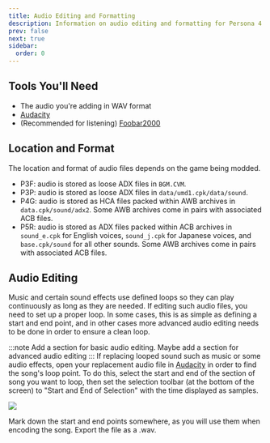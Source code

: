```yaml
---
title: Audio Editing and Formatting
description: Information on audio editing and formatting for Persona 4 Golden (PC).
prev: false
next: true
sidebar:
  order: 0
---
```


## Tools You'll Need

- The audio you're adding in WAV format
- [Audacity](https://www.audacityteam.org/download/)
- (Recommended for listening) [Foobar2000](https://www.foobar2000.org/download)

## Location and Format

The location and format of audio files depends on the game being modded.

- P3F: audio is stored as loose ADX files in `BGM.CVM`.
- P3P: audio is stored as loose ADX files in `data/umd1.cpk/data/sound`.
- P4G: audio is stored as HCA files packed within AWB archives in `data.cpk/sound/adx2`. Some AWB archives come in pairs with associated ACB files.
- P5R: audio is stored as ADX files packed within ACB archives in `sound_e.cpk` for English voices, `sound_j.cpk` for Japanese voices, and `base.cpk/sound` for all other sounds. Some AWB archives come in pairs with associated ACB files.

## Audio Editing

Music and certain sound effects use defined loops so they can play continuously as long as they are needed. If editing such audio files, you need to set up a proper loop. In some cases, this is as simple as defining a start and end point, and in other cases more advanced audio editing needs to be done in order to ensure a clean loop.

:::note
Add a section for basic audio editing. Maybe add a section for advanced audio editing
:::
If replacing looped sound such as music or some audio effects, open your replacement audio file in [Audacity](https://www.audacityteam.org/download/) in order to find the song's loop point. To do this, select the start and end of the section of song you want to loop, then set the selection toolbar (at the bottom of the screen) to "Start and End of Selection" with the time displayed as samples.

![](../../../../assets/p3p/audio/audacity.png)

Mark down the start and end points somewhere, as you will use them when encoding the song. Export the file as a .wav.
